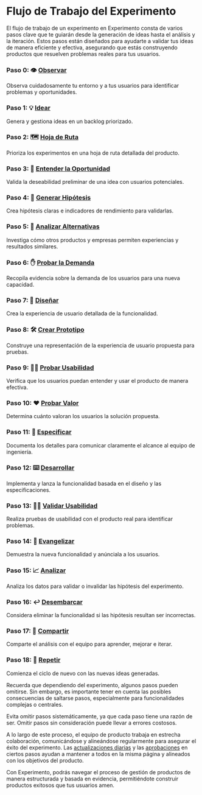 
# Flujo de Trabajo del Experimento

El flujo de trabajo de un experimento en Experimento consta de varios pasos clave que te guiarán desde la generación de ideas hasta el análisis y la iteración. Estos pasos están diseñados para ayudarte a validar tus ideas de manera eficiente y efectiva, asegurando que estás construyendo productos que resuelven problemas reales para tus usuarios.

<Steps>

### Paso 0: 👁 [Observar](/flujo-de-trabajo/observar)
Observa cuidadosamente tu entorno y a tus usuarios para identificar problemas y oportunidades.

### Paso 1: 💡 [Idear](/flujo-de-trabajo/idear) 
Genera y gestiona ideas en un backlog priorizado.

### Paso 2: 🗺 [Hoja de Ruta](/flujo-de-trabajo/hoja-de-ruta)
Prioriza los experimentos en una hoja de ruta detallada del producto.

### Paso 3: 🔎 [Entender la Oportunidad](/flujo-de-trabajo/entender-oportunidad)
Valida la deseabilidad preliminar de una idea con usuarios potenciales.

### Paso 4: 🤔 [Generar Hipótesis](/flujo-de-trabajo/hipotesis)
Crea hipótesis claras e indicadores de rendimiento para validarlas.

### Paso 5: 🔬 [Analizar Alternativas](/flujo-de-trabajo/analizar-alternativas) 
Investiga cómo otros productos y empresas permiten experiencias y resultados similares.

### Paso 6: ✋ [Probar la Demanda](/flujo-de-trabajo/probar-demanda)
Recopila evidencia sobre la demanda de los usuarios para una nueva capacidad.

### Paso 7: 📐 [Diseñar](/flujo-de-trabajo/disenar)
Crea la experiencia de usuario detallada de la funcionalidad.

### Paso 8: 🛠 [Crear Prototipo](/flujo-de-trabajo/crear-prototipo)
Construye una representación de la experiencia de usuario propuesta para pruebas.

### Paso 9: 👩‍💻 [Probar Usabilidad](/flujo-de-trabajo/probar-usabilidad)  
Verifica que los usuarios puedan entender y usar el producto de manera efectiva.

### Paso 10: ❤️ [Probar Valor](/flujo-de-trabajo/probar-valor)
Determina cuánto valoran los usuarios la solución propuesta.

### Paso 11: 📝 [Especificar](/flujo-de-trabajo/especificar)
Documenta los detalles para comunicar claramente el alcance al equipo de ingeniería.

### Paso 12: ⌨️ [Desarrollar](/flujo-de-trabajo/desarrollar)
Implementa y lanza la funcionalidad basada en el diseño y las especificaciones.

### Paso 13: 👨‍💻 [Validar Usabilidad](/flujo-de-trabajo/validar-usabilidad)
Realiza pruebas de usabilidad con el producto real para identificar problemas.

### Paso 14: 📣 [Evangelizar](/flujo-de-trabajo/evangelizar)  
Demuestra la nueva funcionalidad y anúnciala a los usuarios.

### Paso 15: 📈 [Analizar](/flujo-de-trabajo/analizar)
Analiza los datos para validar o invalidar las hipótesis del experimento. 

### Paso 16: ↩️ [Desembarcar](/flujo-de-trabajo/desembarcar)
Considera eliminar la funcionalidad si las hipótesis resultan ser incorrectas.

### Paso 17: 💬 [Compartir](/flujo-de-trabajo/compartir)
Comparte el análisis con el equipo para aprender, mejorar e iterar.

### Paso 18: 🔄 [Repetir](/flujo-de-trabajo/repetir)
Comienza el ciclo de nuevo con las nuevas ideas generadas.

</Steps>

Recuerda que dependiendo del experimento, algunos pasos pueden omitirse. Sin embargo, es importante tener en cuenta las posibles consecuencias de saltarse pasos, especialmente para funcionalidades complejas o centrales.

<Callout type="warning" emoji="⚠️">
Evita omitir pasos sistemáticamente, ya que cada paso tiene una razón de ser. Omitir pasos sin consideración puede llevar a errores costosos.
</Callout>

A lo largo de este proceso, el equipo de producto trabaja en estrecha colaboración, comunicándose y alineándose regularmente para asegurar el éxito del experimento. Las [actualizaciones diarias](/actualizaciones-diarias) y las [aprobaciones](/aprobaciones) en ciertos pasos ayudan a mantener a todos en la misma página y alineados con los objetivos del producto.

Con Experimento, podrás navegar el proceso de gestión de productos de manera estructurada y basada en evidencia, permitiéndote construir productos exitosos que tus usuarios amen.